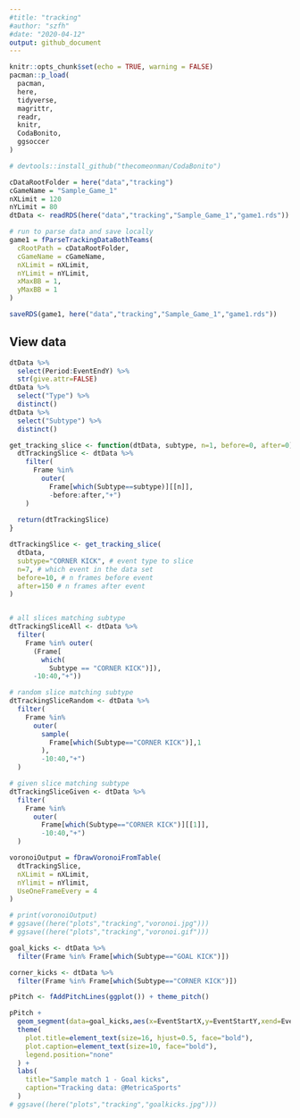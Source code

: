 ```yaml
---
#title: "tracking"
#author: "szfh"
#date: "2020-04-12"
output: github_document
---
```


```r
knitr::opts_chunk$set(echo = TRUE, warning = FALSE)
pacman::p_load(
  pacman,
  here,
  tidyverse,
  magrittr,
  readr,
  knitr,
  CodaBonito,
  ggsoccer
)

# devtools::install_github("thecomeonman/CodaBonito")

cDataRootFolder = here("data","tracking")
cGameName = "Sample_Game_1"
nXLimit = 120
nYLimit = 80
dtData <- readRDS(here("data","tracking","Sample_Game_1","game1.rds"))
```

```r
# run to parse data and save locally
game1 = fParseTrackingDataBothTeams(
  cRootPath = cDataRootFolder,
  cGameName = cGameName,
  nXLimit = nXLimit,
  nYLimit = nYLimit,
  xMaxBB = 1,
  yMaxBB = 1
)

saveRDS(game1, here("data","tracking","Sample_Game_1","game1.rds"))
```

## View data

```r
dtData %>%
  select(Period:EventEndY) %>%
  str(give.attr=FALSE)
dtData %>%
  select("Type") %>%
  distinct()
dtData %>%
  select("Subtype") %>%
  distinct()
```

```r
get_tracking_slice <- function(dtData, subtype, n=1, before=0, after=0){
  dtTrackingSlice <- dtData %>%
    filter(
      Frame %in%
        outer(
          Frame[which(Subtype==subtype)][[n]],
          -before:after,"+")
    )
  
  return(dtTrackingSlice)
}

dtTrackingSlice <- get_tracking_slice(
  dtData,
  subtype="CORNER KICK", # event type to slice
  n=7, # which event in the data set
  before=10, # n frames before event
  after=150 # n frames after event
)


# all slices matching subtype
dtTrackingSliceAll <- dtData %>%
  filter(
    Frame %in% outer(
      (Frame[
        which(
          Subtype == "CORNER KICK")]),
      -10:40,"+"))

# random slice matching subtype
dtTrackingSliceRandom <- dtData %>%
  filter(
    Frame %in%
      outer(
        sample(
          Frame[which(Subtype=="CORNER KICK")],1
        ),
        -10:40,"+")
  )

# given slice matching subtype
dtTrackingSliceGiven <- dtData %>%
  filter(
    Frame %in%
      outer(
        Frame[which(Subtype=="CORNER KICK")][[1]],
        -10:40,"+")
  )
```

```r
voronoiOutput = fDrawVoronoiFromTable(
  dtTrackingSlice,
  nXLimit = nXLimit,
  nYlimit = nYlimit,
  UseOneFrameEvery = 4
)

# print(voronoiOutput)
# ggsave((here("plots","tracking","voronoi.jpg")))
# ggsave((here("plots","tracking","voronoi.gif")))
```

```r
goal_kicks <- dtData %>%
  filter(Frame %in% Frame[which(Subtype=="GOAL KICK")])

corner_kicks <- dtData %>%
  filter(Frame %in% Frame[which(Subtype=="CORNER KICK")])

pPitch <- fAddPitchLines(ggplot()) + theme_pitch()

pPitch +
  geom_segment(data=goal_kicks,aes(x=EventStartX,y=EventStartY,xend=EventEndX,yend=EventEndY,colour=Team),size=1, arrow=arrow(length = unit(0.03, "npc"))) +
  theme(
    plot.title=element_text(size=16, hjust=0.5, face="bold"),
    plot.caption=element_text(size=10, face="bold"),
    legend.position="none"
  ) +
  labs(
    title="Sample match 1 - Goal kicks",
    caption="Tracking data: @MetricaSports"
  )
# ggsave((here("plots","tracking","goalkicks.jpg")))
```
